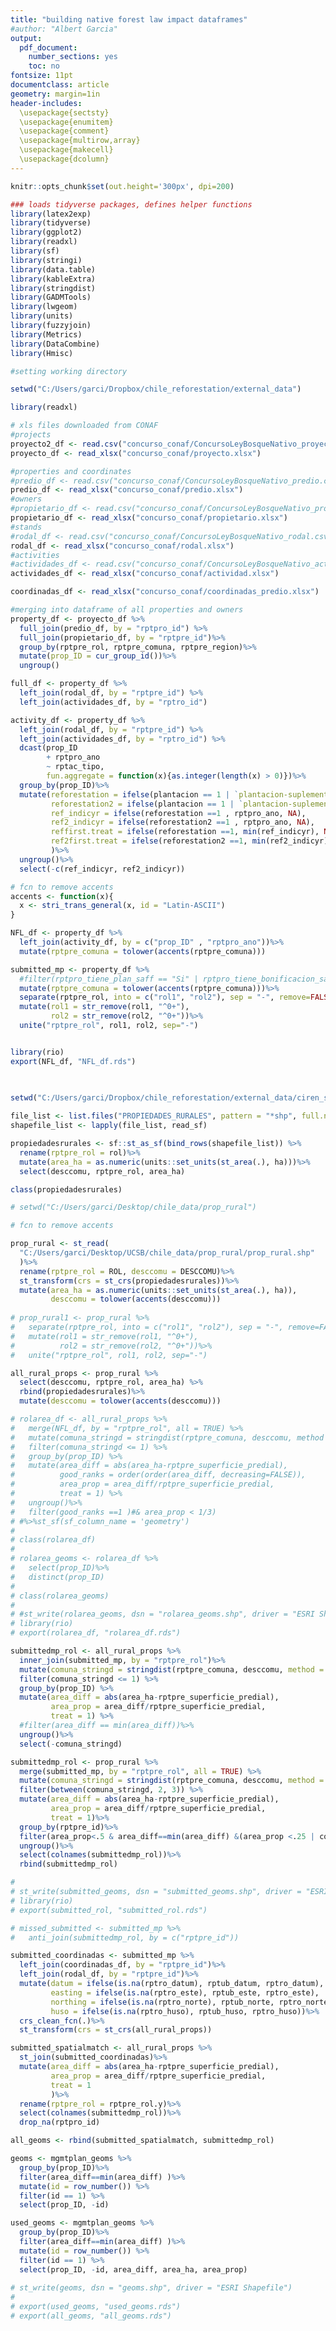 ```yaml
---
title: "building native forest law impact dataframes"
#author: "Albert Garcia"
output:
  pdf_document:
    number_sections: yes
    toc: no
fontsize: 11pt    
documentclass: article
geometry: margin=1in
header-includes: 
  \usepackage{sectsty}
  \usepackage{enumitem}
  \usepackage{comment}
  \usepackage{multirow,array}
  \usepackage{makecell}
  \usepackage{dcolumn}
---
```


```r
knitr::opts_chunk$set(out.height='300px', dpi=200)

### loads tidyverse packages, defines helper functions
library(latex2exp)
library(tidyverse)
library(ggplot2)
library(readxl)
library(sf)
library(stringi)
library(data.table)
library(kableExtra)
library(stringdist)
library(GADMTools)
library(lwgeom)
library(units)
library(fuzzyjoin)
library(Metrics)
library(DataCombine)
library(Hmisc)

```

``` r
#setting working directory

setwd("C:/Users/garci/Dropbox/chile_reforestation/external_data")

library(readxl)

# xls files downloaded from CONAF
#projects
proyecto2_df <- read.csv("concurso_conaf/ConcursoLeyBosqueNativo_proyecto.csv")
proyecto_df <- read_xlsx("concurso_conaf/proyecto.xlsx")

#properties and coordinates
#predio_df <- read.csv("concurso_conaf/ConcursoLeyBosqueNativo_predio.csv")
predio_df <- read_xlsx("concurso_conaf/predio.xlsx")
#owners
#propietario_df <- read.csv("concurso_conaf/ConcursoLeyBosqueNativo_propietario.csv")
propietario_df <- read_xlsx("concurso_conaf/propietario.xlsx")
#stands
#rodal_df <- read.csv("concurso_conaf/ConcursoLeyBosqueNativo_rodal.csv")
rodal_df <- read_xlsx("concurso_conaf/rodal.xlsx")
#activities
#actividades_df <- read.csv("concurso_conaf/ConcursoLeyBosqueNativo_actividad.csv")
actividades_df <- read_xlsx("concurso_conaf/actividad.xlsx")

coordinadas_df <- read_xlsx("concurso_conaf/coordinadas_predio.xlsx")
```

```r
#merging into dataframe of all properties and owners
property_df <- proyecto_df %>%
  full_join(predio_df, by = "rptpro_id") %>%
  full_join(propietario_df, by = "rptpre_id")%>%
  group_by(rptpre_rol, rptpre_comuna, rptpre_region)%>%
  mutate(prop_ID = cur_group_id())%>%
  ungroup()

full_df <- property_df %>%
  left_join(rodal_df, by = "rptpre_id") %>%
  left_join(actividades_df, by = "rptro_id")

activity_df <- property_df %>%
  left_join(rodal_df, by = "rptpre_id") %>%
  left_join(actividades_df, by = "rptro_id") %>%
  dcast(prop_ID
        + rptpro_ano
        ~ rptac_tipo, 
        fun.aggregate = function(x){as.integer(length(x) > 0)})%>%
  group_by(prop_ID)%>%
  mutate(reforestation = ifelse(plantacion == 1 | `plantacion-suplementaria`==1 | regeneracion==1 , 1, 0),
         reforestation2 = ifelse(plantacion == 1 | `plantacion-suplementaria`==1 | regeneracion==1 |`corta-regeneracion`==1, 1, 0),
         ref_indicyr = ifelse(reforestation ==1 , rptpro_ano, NA),
         ref2_indicyr = ifelse(reforestation2 ==1 , rptpro_ano, NA),
         reffirst.treat = ifelse(reforestation ==1, min(ref_indicyr), NA),
         ref2first.treat = ifelse(reforestation2 ==1, min(ref2_indicyr), NA)
         )%>%
  ungroup()%>%
  select(-c(ref_indicyr, ref2_indicyr))

# fcn to remove accents
accents <- function(x){
  x <- stri_trans_general(x, id = "Latin-ASCII")
}

NFL_df <- property_df %>%
  left_join(activity_df, by = c("prop_ID" , "rptpro_ano"))%>%
  mutate(rptpre_comuna = tolower(accents(rptpre_comuna)))

submitted_mp <- property_df %>%
  #filter(rptpro_tiene_plan_saff == "Si" | rptpro_tiene_bonificacion_saff == "Si")%>%
  mutate(rptpre_comuna = tolower(accents(rptpre_comuna)))%>%
  separate(rptpre_rol, into = c("rol1", "rol2"), sep = "-", remove=FALSE)%>%
  mutate(rol1 = str_remove(rol1, "^0+"),
         rol2 = str_remove(rol2, "^0+"))%>%
  unite("rptpre_rol", rol1, rol2, sep="-")


library(rio)
export(NFL_df, "NFL_df.rds")
  
  

```

```r
setwd("C:/Users/garci/Dropbox/chile_reforestation/external_data/ciren_simef")

file_list <- list.files("PROPIEDADES_RURALES", pattern = "*shp", full.names = TRUE)
shapefile_list <- lapply(file_list, read_sf)

propiedadesrurales <- sf::st_as_sf(bind_rows(shapefile_list)) %>%
  rename(rptpre_rol = rol)%>%
  mutate(area_ha = as.numeric(units::set_units(st_area(.), ha)))%>%
  select(desccomu, rptpre_rol, area_ha)

class(propiedadesrurales)

```

```r
# setwd("C:/Users/garci/Desktop/chile_data/prop_rural")

# fcn to remove accents

prop_rural <- st_read(
  "C:/Users/garci/Desktop/UCSB/chile_data/prop_rural/prop_rural.shp"
  )%>%
  rename(rptpre_rol = ROL, desccomu = DESCCOMU)%>%
  st_transform(crs = st_crs(propiedadesrurales))%>%
  mutate(area_ha = as.numeric(units::set_units(st_area(.), ha)),
         desccomu = tolower(accents(desccomu)))
  
# prop_rural1 <- prop_rural %>%
#   separate(rptpre_rol, into = c("rol1", "rol2"), sep = "-", remove=FALSE)%>%
#   mutate(rol1 = str_remove(rol1, "^0+"),
#          rol2 = str_remove(rol2, "^0+"))%>%
#   unite("rptpre_rol", rol1, rol2, sep="-")

all_rural_props <- prop_rural %>%  
  select(desccomu, rptpre_rol, area_ha) %>%
  rbind(propiedadesrurales)%>%
  mutate(desccomu = tolower(accents(desccomu)))

```

```r

# rolarea_df <- all_rural_props %>%
#   merge(NFL_df, by = "rptpre_rol", all = TRUE) %>%
#   mutate(comuna_stringd = stringdist(rptpre_comuna, desccomu, method = "dl")) %>%
#   filter(comuna_stringd <= 1) %>%
#   group_by(prop_ID) %>%
#   mutate(area_diff = abs(area_ha-rptpre_superficie_predial),
#          good_ranks = order(order(area_diff, decreasing=FALSE)),
#          area_prop = area_diff/rptpre_superficie_predial,
#          treat = 1) %>%
#   ungroup()%>%
#   filter(good_ranks ==1 )#& area_prop < 1/3)
# #%>%st_sf(sf_column_name = 'geometry')
#   
# class(rolarea_df)
# 
# rolarea_geoms <- rolarea_df %>%
#   select(prop_ID)%>%
#   distinct(prop_ID)
# 
# class(rolarea_geoms)
# 
# #st_write(rolarea_geoms, dsn = "rolarea_geoms.shp", driver = "ESRI Shapefile")
# library(rio)
# export(rolarea_df, "rolarea_df.rds")

submittedmp_rol <- all_rural_props %>%
  inner_join(submitted_mp, by = "rptpre_rol")%>%
  mutate(comuna_stringd = stringdist(rptpre_comuna, desccomu, method = "dl")) %>%
  filter(comuna_stringd <= 1) %>%
  group_by(prop_ID) %>%
  mutate(area_diff = abs(area_ha-rptpre_superficie_predial),
         area_prop = area_diff/rptpre_superficie_predial,
         treat = 1) %>%
  #filter(area_diff == min(area_diff))%>%
  ungroup()%>%
  select(-comuna_stringd)

submittedmp_rol <- prop_rural %>%
  merge(submitted_mp, by = "rptpre_rol", all = TRUE) %>%
  mutate(comuna_stringd = stringdist(rptpre_comuna, desccomu, method = "dl")) %>%
  filter(between(comuna_stringd, 2, 3)) %>%
  mutate(area_diff = abs(area_ha-rptpre_superficie_predial),
         area_prop = area_diff/rptpre_superficie_predial,
         treat = 1)%>%
  group_by(rptpre_id)%>%
  filter(area_prop<.5 & area_diff==min(area_diff) &(area_prop <.25 | comuna_stringd <3))%>%
  ungroup()%>%
  select(colnames(submittedmp_rol))%>%
  rbind(submittedmp_rol)

# 
# st_write(submitted_geoms, dsn = "submitted_geoms.shp", driver = "ESRI Shapefile")
# library(rio)
# export(submitted_rol, "submitted_rol.rds")
```

```r
# missed_submitted <- submitted_mp %>%
#   anti_join(submittedmp_rol, by = c("rptpre_id")) 

submitted_coordinadas <- submitted_mp %>%
  left_join(coordinadas_df, by = "rptpre_id")%>%
  left_join(rodal_df, by = "rptpre_id")%>%
  mutate(datum = ifelse(is.na(rptro_datum), rptub_datum, rptro_datum),
         easting = ifelse(is.na(rptro_este), rptub_este, rptro_este),
         northing = ifelse(is.na(rptro_norte), rptub_norte, rptro_norte),
         huso = ifelse(is.na(rptro_huso), rptub_huso, rptro_huso))%>%
  crs_clean_fcn(.)%>%
  st_transform(crs = st_crs(all_rural_props))

submitted_spatialmatch <- all_rural_props %>%
  st_join(submitted_coordinadas)%>%
  mutate(area_diff = abs(area_ha-rptpre_superficie_predial),
         area_prop = area_diff/rptpre_superficie_predial,
         treat = 1
         )%>%
  rename(rptpre_rol = rptpre_rol.y)%>%
  select(colnames(submittedmp_rol))%>%
  drop_na(rptpro_id)

all_geoms <- rbind(submitted_spatialmatch, submittedmp_rol)

geoms <- mgmtplan_geoms %>%
  group_by(prop_ID)%>%
  filter(area_diff==min(area_diff) )%>%
  mutate(id = row_number()) %>% 
  filter(id == 1) %>% 
  select(prop_ID, -id)

used_geoms <- mgmtplan_geoms %>%
  group_by(prop_ID)%>%
  filter(area_diff==min(area_diff) )%>%
  mutate(id = row_number()) %>% 
  filter(id == 1) %>% 
  select(prop_ID, -id, area_diff, area_ha, area_prop)
  
# st_write(geoms, dsn = "geoms.shp", driver = "ESRI Shapefile")
# 
# export(used_geoms, "used_geoms.rds")
# export(all_geoms, "all_geoms.rds")
```

